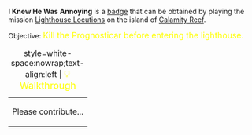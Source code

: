 '''I Knew He Was Annoying''' is a [[Badges|badge]] that can be obtained by playing the mission [[Lighthouse Locutions]] on the island of [[Calamity Reef]].

Objective: <big style="color:yellow">Kill the Prognosticar before entering the lighthouse.</big>

{| class="mw-collapsible mw-collapsed"
|+ style=white-space:nowrap;text-align:left | <big style="color:yellow">💡 Walkthrough</big>
|-
| Please contribute...
|}